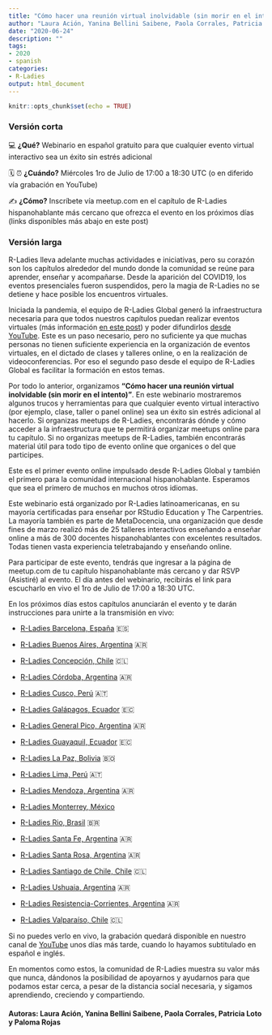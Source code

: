 ```yaml
---
title: "Cómo hacer una reunión virtual inolvidable (sin morir en el intento)"
author: "Laura Ación, Yanina Bellini Saibene, Paola Corrales, Patricia Loto y Paloma Rojas"
date: "2020-06-24"
description: ""
tags:
- 2020
- spanish
categories:
- R-Ladies
output: html_document
---
```


```r
knitr::opts_chunk$set(echo = TRUE)
```

### Versión corta

💻 **¿Qué?** 
Webinario en español gratuito para que cualquier evento virtual interactivo sea un éxito sin estrés adicional

🗓️ ⏰ **¿Cuándo?** 
Miércoles 1ro de Julio de 17:00 a 18:30 UTC (o en diferido vía grabación en YouTube)

✍️ **¿Cómo?**
Inscríbete vía meetup.com en el capítulo de R-Ladies hispanohablante más cercano que ofrezca el evento en los próximos días (links disponibles más abajo en este post)

### Versión larga

 
R-Ladies lleva adelante muchas actividades e iniciativas, pero su corazón son los capítulos alrededor del mundo donde la comunidad se reúne para aprender, enseñar y acompañarse. Desde la aparición del COVID19, los eventos presenciales fueron suspendidos, pero la magia de R-Ladies no se detiene y hace posible los encuentros virtuales. 

Iniciada la pandemia, el equipo de R-Ladies Global generó la infraestructura necesaria para que todos nuestros capítulos puedan realizar eventos virtuales (más información [en este post](https://blog.rladies.org/post/online-meetups)) y poder difundirlos [desde YouTube](https://www.youtube.com/channel/UCDgj5-mFohWZ5irWSFMFcng).  Este es un paso necesario, pero no suficiente ya que muchas personas no tienen suficiente experiencia en la organización de eventos virtuales, en el dictado de clases y talleres online, o en la realización de videoconferencias. Por eso el segundo paso desde el equipo de R-Ladies Global es facilitar la formación en estos temas.  

Por todo lo anterior, organizamos **“Cómo hacer una reunión virtual inolvidable (sin morir en el intento)”**. En este webinario mostraremos algunos trucos y herramientas para que cualquier evento virtual interactivo (por ejemplo, clase, taller o panel online) sea un éxito sin estrés adicional al hacerlo. Si organizas meetups de R-Ladies, encontrarás dónde y cómo acceder a la infraestructura que te permitirá organizar meetups online para tu capítulo. Si no organizas meetups de R-Ladies, también encontrarás material útil para todo tipo de evento online que organices o del que participes.

Este es el primer evento online impulsado desde R-Ladies Global y también el primero para la comunidad internacional hispanohablante. Esperamos que sea el primero de muchos en muchos otros idiomas. 

Este webinario está organizado por R-Ladies latinoamericanas, en su mayoría certificadas para enseñar por RStudio Education y The Carpentries. La mayoría también es parte de MetaDocencia, una organización que desde fines de marzo realizó más de 25 talleres interactivos enseñando a enseñar online a más de 300 docentes hispanohablantes con excelentes resultados. Todas tienen vasta experiencia teletrabajando y enseñando online.

Para participar de este evento, tendrás que ingresar a la página de meetup.com de tu capítulo hispanohablante más cercano y dar RSVP (Asistiré) al evento. El día antes del webinario, recibirás el link para escucharlo en vivo el 1ro de Julio de 17:00 a 18:30 UTC. 

En los próximos días estos capítulos anunciarán el evento y te darán instrucciones para unirte a la transmisión en vivo: 

* [R-Ladies Barcelona, España](http://www.meetup.com/rladies-barcelona) 🇪🇸
 
* [R-Ladies Buenos Aires, Argentina](https://www.meetup.com/rladies-buenos-aires) 🇦🇷

* [R-Ladies Concepción, Chile](https://www.meetup.com/rladies-concepcion/) 🇨🇱

* [R-Ladies Córdoba, Argentina](https://www.meetup.com/rladies-cordoba) 🇦🇷

* [R-Ladies Cusco, Perú](https://www.meetup.com/es-ES/rladies-cusco/) 🇦🇹

* [R-Ladies Galápagos, Ecuador](https://www.meetup.com/rladies-galapagos-islands/) 🇪🇨

* [R-Ladies General Pico, Argentina](https://www.meetup.com/es-ES/rladies-general-pico/) 🇦🇷
 
* [R-Ladies Guayaquil, Ecuador](https://www.meetup.com/rladies-guayaquil/) 🇪🇨 

* [R-Ladies La Paz, Bolivia](https://www.meetup.com/rladies-la-paz/) 🇧🇴

* [R-Ladies Lima, Perú](https://www.meetup.com/es/rladies-lima/) 🇦🇹

* [R-Ladies Mendoza, Argentina](https://www.meetup.com/rladies-mendoza/) 🇦🇷

* [R-Ladies Monterrey, México](https://www.meetup.com/es-ES/rladies-monterrey/)

* [R-Ladies Rio, Brasil](https://www.meetup.com/rladies-rio/) 🇧🇷

* [R-Ladies Santa Fe, Argentina](https://www.meetup.com/es-ES/rladies-santa-fe/) 🇦🇷

* [R-Ladies Santa Rosa, Argentina](https://www.meetup.com/rladies-santa-rosa) 🇦🇷

* [R-Ladies Santiago de Chile, Chile](https://www.meetup.com/rladies-scl/) 🇨🇱

* [R-Ladies Ushuaia, Argentina](https://www.meetup.com/rladies-ushuaia) 🇦🇷

* [R-Ladies Resistencia-Corrientes, Argentina](https://www.meetup.com/rladies-resistencia-corrientes) 🇦🇷

* [R-Ladies Valparaíso, Chile](https://www.meetup.com/es/rladies-valparaiso) 🇨🇱
 
Si no puedes verlo en vivo, la grabación quedará disponible en nuestro canal de [YouTube](https://youtu.be/lZICjcX7O0U) unos días más tarde, cuando lo hayamos subtitulado en español e inglés. 
 
En momentos como estos, la comunidad de R-Ladies muestra su valor más que nunca, dándonos la posibilidad de apoyarnos y ayudarnos para que podamos estar cerca, a pesar de la distancia social necesaria, y sigamos aprendiendo, creciendo y compartiendo.  


#### Autoras: Laura Ación, Yanina Bellini Saibene, Paola Corrales, Patricia Loto y Paloma Rojas
